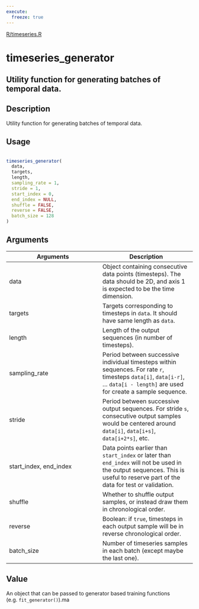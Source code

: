 ```yaml
---
execute:
  freeze: true
---
```


[R/timeseries.R](https://github.com/rstudio/keras//blob/main/R/timeseries.R#L29) 

# timeseries_generator

## Utility function for generating batches of temporal data.

## Description
 Utility function for generating batches of temporal data. 


## Usage
```r
 
timeseries_generator( 
  data, 
  targets, 
  length, 
  sampling_rate = 1, 
  stride = 1, 
  start_index = 0, 
  end_index = NULL, 
  shuffle = FALSE, 
  reverse = FALSE, 
  batch_size = 128 
) 
```

## Arguments
|Arguments|Description|
|---|---|
| data | Object containing consecutive data points (timesteps). The data should be 2D, and axis 1 is expected to be the time dimension. |
| targets | Targets corresponding to timesteps in `data`. It should have same length as `data`. |
| length | Length of the output sequences (in number of timesteps). |
| sampling_rate | Period between successive individual timesteps within sequences. For rate `r`, timesteps `data[i]`, `data[i-r]`, ... `data[i - length]` are used for create a sample sequence. |
| stride | Period between successive output sequences. For stride `s`, consecutive output samples would be centered around `data[i]`, `data[i+s]`, `data[i+2*s]`, etc. |
| start_index, end_index | Data points earlier than `start_index` or later than `end_index` will not be used in the output sequences. This is useful to reserve part of the data for test or validation. |
| shuffle | Whether to shuffle output samples, or instead draw them in chronological order. |
| reverse | Boolean: if `true`, timesteps in each output sample will be in reverse chronological order. |
| batch_size | Number of timeseries samples in each batch (except maybe the last one). |



## Value
 An object that can be passed to generator based training functions (e.g. `fit_generator()`).ma 




